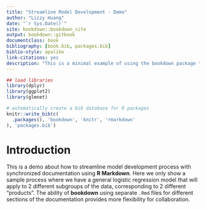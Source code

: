 --- 
title: "Streamline Model Development - Demo"
author: "Lizzy Huang"
date: "`r Sys.Date()`"
site: bookdown::bookdown_site
output: bookdown::gitbook
documentclass: book
bibliography: [book.bib, packages.bib]
biblio-style: apalike
link-citations: yes
description: "This is a minimal example of using the bookdown package to write a book. The output format for this example is bookdown::gitbook."
---

```{r load-libraries, echo = F, warning=F, message=F}
## load libraries
library(dplyr)
library(ggplot2)
library(glmnet)

```

```{r include=FALSE}
# automatically create a bib database for R packages
knitr::write_bib(c(
  .packages(), 'bookdown', 'knitr', 'rmarkdown'
), 'packages.bib')
```


# Introduction

This is a demo about how to streamline model development process with synchronized documentation using **R Markdown**. Here we only show a sample process where we have a general logistic regression model that will apply to 2 different subgroups of the data, corresponding to 2 different "products". The ability of **bookdown** using separate `.Rmd` files for different sections of the documentation provides more flexibility for collaboration.

